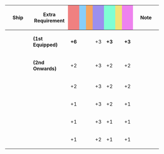 {|class="wikitable" style="width:100%; text-align: center; vertical-align: middle;"
|-
! style="width: 20%;" | Ship
! style="width: 25%;" | Extra Requirement
! style="width: 5%; background-color: lightcoral;" | {{Firepower}}
! style="width: 5%; background-color: lightskyblue;" | {{Torpedo}}
! style="width: 5%; background-color: sandybrown;" | {{AA}}
! style="width: 5%; background-color: #9C8FEE;" | {{ASW}}
! style="width: 5%; background-color: #7fffd4;" | {{LOS}}
! style="width: 5%; background-color: #F2E279;" | {{Armor}}
! style="width: 5%; background-color: violet;" | {{Evasion}}
! style="width: 20%;" | Note
|-
! rowspan="2"|{{ShipLink|Warspite}}
| style="text-align:left;" |'''(1st Equipped)'''
| '''+6'''|| || || +3 || '''+3''' || || '''+3'''
| rowspan="2" style="text-align:left;" |
|-
| style="text-align:left;" |'''(2nd Onwards)'''
| +2 || || || +3 || +2 || || +2
|-
! {{ShipLink|Nelson}}
| style="text-align:left;" |
| +2 || || || +3 || +2 || || +2
| style="text-align:left;" |
|-
! {{ShipLink|Gotland/Andra}}
| style="text-align:left;" |
| +1 || || || +3 || +2 || || +1
| style="text-align:left;" |
|-
! {{ShipLink|Gotland}}<br />{{ShipLink|Commandant Teste}}
| style="text-align:left;" |
| +1 || || || +3 || +1 || || +1
| style="text-align:left;" |
|-
! {{ShipLink|Kamoi}}<br />{{ShipLink|Mizuho}}
| style="text-align:left;" |
| +1 || || || +2 || +1 || || +1
| style="text-align:left;" |
|}